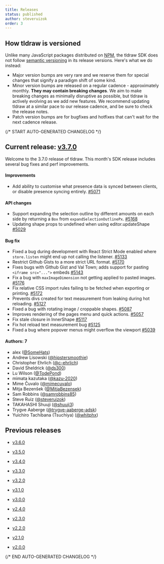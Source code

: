```yaml
---
title: Releases
status: published
author: steveruizok
order: 3
---
```


## How tldraw is versioned

Unlike many JavaScript packages distributed on [NPM](https://www.npmjs.com/), the tldraw SDK does not follow [semantic versioning](https://semver.org/) in its release versions. Here's what we do instead:

- Major version bumps are very rare and we reserve them for special changes that signify a paradigm shift of some kind.
- Minor version bumps are released on a regular cadence - approximately monthly. **They may contain breaking changes**. We aim to make breaking changes as minimally disruptive as possible, but tldraw is actively evolving as we add new features. We recommend updating tldraw at a similar pace to our release cadence, and be sure to check the release notes.
- Patch version bumps are for bugfixes and hotfixes that can't wait for the next cadence release.

{/* START AUTO-GENERATED CHANGELOG */}

## Current release: [v3.7.0](/releases/v3.7.0)

Welcome to the 3.7.0 release of tldraw. This month's SDK release includes several bug fixes and perf improvements.

#### Improvements

- Add ability to customise what presence data is synced between clients, or disable presence syncing entirely. [#5071](https://github.com/tldraw/tldraw/pull/5071)

#### API changes

- Support expanding the selection outline by different amounts on each side by returning a `Box` from `expandSelectionOutlinePx`. [#5168](https://github.com/tldraw/tldraw/pull/5168)
- Updating shape props to undefined when using editor.updateShape [#5029](https://github.com/tldraw/tldraw/pull/5029)

#### Bug fix

- Fixed a bug during development with React Strict Mode enabled where `store.listen` might end up not calling the listener. [#5133](https://github.com/tldraw/tldraw/pull/5133)
- Restrict Github Gists to a more strict URL format. [#5170](https://github.com/tldraw/tldraw/pull/5170)
- Fixes bugs with Github Gist and Val Town; adds support for pasting `<iframe src="...">` embeds [#5143](https://github.com/tldraw/tldraw/pull/5143)
- Fix a bug with `maxImageDimension` not getting applied to pasted images. [#5176](https://github.com/tldraw/tldraw/pull/5176)
- Fix relative CSS import rules failing to be fetched when exporting or printing. [#5172](https://github.com/tldraw/tldraw/pull/5172)
- Prevents divs created for text measurement from leaking during hot reloading. [#5127](https://github.com/tldraw/tldraw/pull/5127)
- Fixed a bug with rotating image / croppable shapes. [#5087](https://github.com/tldraw/tldraw/pull/5087)
- Improves rendering of the pages menu and quick actions. [#5057](https://github.com/tldraw/tldraw/pull/5057)
- Fix stale closure in InnerShape [#5117](https://github.com/tldraw/tldraw/pull/5117)
- Fix hot reload text measurement bug [#5125](https://github.com/tldraw/tldraw/pull/5125)
- Fixed a bug where popover menus might overflow the viewport [#5039](https://github.com/tldraw/tldraw/pull/5039)

#### Authors: 7

- alex ([@SomeHats](https://github.com/SomeHats))
- Andrew Lisowski ([@hipstersmoothie](https://github.com/hipstersmoothie))
- Christopher Ehrlich ([@c-ehrlich](https://github.com/c-ehrlich))
- David Sheldrick ([@ds300](https://github.com/ds300))
- Lu Wilson ([@TodePond](https://github.com/TodePond))
- mimata kazutaka ([@kazu-2020](https://github.com/kazu-2020))
- Mime Čuvalo ([@mimecuvalo](https://github.com/mimecuvalo))
- Mitja Bezenšek ([@MitjaBezensek](https://github.com/MitjaBezensek))
- Sam Robbins ([@samrobbins85](https://github.com/samrobbins85))
- Steve Ruiz ([@steveruizok](https://github.com/steveruizok))
- TAKAHASHI Shuuji ([@shuuji3](https://github.com/shuuji3))
- Trygve Aaberge ([@trygve-aaberge-adsk](https://github.com/trygve-aaberge-adsk))
- Yuichiro Tachibana (Tsuchiya) ([@whitphx](https://github.com/whitphx))

## Previous releases

- [v3.6.0](/releases/v3.6.0)

- [v3.5.0](/releases/v3.5.0)

- [v3.4.0](/releases/v3.4.0)

- [v3.3.0](/releases/v3.3.0)

- [v3.2.0](/releases/v3.2.0)

- [v3.1.0](/releases/v3.1.0)

- [v3.0.0](/releases/v3.0.0)

- [v2.4.0](/releases/v2.4.0)

- [v2.3.0](/releases/v2.3.0)

- [v2.2.0](/releases/v2.2.0)

- [v2.1.0](/releases/v2.1.0)

- [v2.0.0](/releases/v2.0.0)

{/* END AUTO-GENERATED CHANGELOG */}
